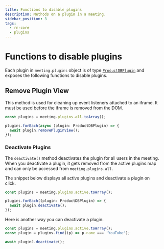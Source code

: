 ```yaml
---
title: Functions to disable plugins
description: Methods on a plugin in a meeting.
sidebar_position: 3
tags:
  - rn-core
  - plugins
---
```


# Functions to disable plugins

Each plugin in `meeting.plugins` object is of type
[`ProductDBPlugin`](./introduction) and exposes the following functions to disable
plugins.

## Remove Plugin View

This method is used for cleaning up event listeners attached to an iframe. It
must be used before the iframe is removed from the DOM.

```ts
const plugins = meeting.plugins.all.toArray();

plugins.forEach(async (plugin: ProductDBPlugin) => {
  await plugin.removePluginView();
});
```

### Deactivate Plugins

The `deactivate()` method deactivates the plugin for all users in the meeting.
When you deactivate a plugin, it gets removed from the active plugins map and
can only be accessed from `meeting.plugins.all`.

The snippet below displays all active plugins and deactivate a plugin on click.

```ts
const plugins = meeting.plugins.active.toArray();

plugins.forEach((plugin: ProductDBPlugin) => {
  await plugin.deactivate();
});
```

Here is another way you can deactivate a plugin.

```ts
const plugins = meeting.plugins.active.toArray();
const plugin = plugins.find((p) => p.name === 'YouTube');

await plugin?.deactivate();
```

<head>
  <title>React Native Core Functions to disable plugins</title>
</head>
